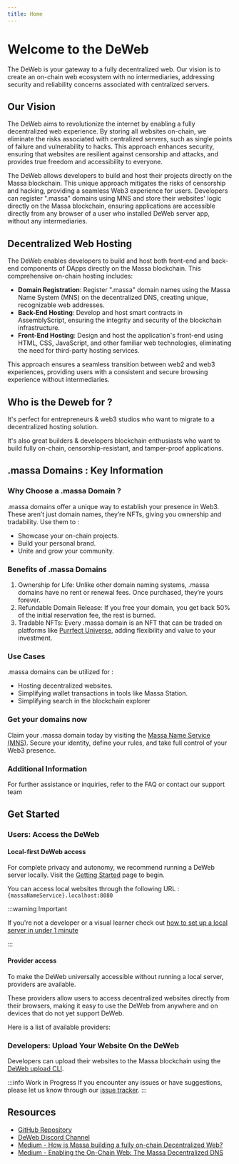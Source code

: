```yaml
---
title: Home
---
```



# Welcome to the DeWeb

The DeWeb is your gateway to a fully decentralized web. Our vision is to create an on-chain web ecosystem with no intermediaries,
addressing security and reliability concerns associated with centralized servers.

## Our Vision

The DeWeb aims to revolutionize the internet by enabling a fully decentralized web experience. By storing all websites on-chain,
we eliminate the risks associated with centralized servers, such as single points of failure and vulnerability to hacks.
This approach enhances security, ensuring that websites are resilient against censorship and attacks,
and provides true freedom and accessibility to everyone.

The DeWeb allows developers to build and host their projects directly on the Massa blockchain.
This unique approach mitigates the risks of censorship and hacking, providing a seamless Web3 experience for users.
Developers can register ".massa" domains using MNS and store their websites' logic directly on the Massa blockchain,
ensuring applications are accessible directly from any browser of a user who installed DeWeb server app, without any intermediaries.

## Decentralized Web Hosting

The DeWeb enables developers to build and host both front-end and back-end components of DApps directly on the Massa blockchain.
This comprehensive on-chain hosting includes:

- **Domain Registration**: Register ".massa" domain names using the Massa Name System (MNS) on the decentralized DNS,
  creating unique, recognizable web addresses.
- **Back-End Hosting**: Develop and host smart contracts in AssemblyScript,
  ensuring the integrity and security of the blockchain infrastructure.
- **Front-End Hosting**: Design and host the application's front-end using HTML, CSS, JavaScript,
  and other familiar web technologies, eliminating the need for third-party hosting services.

This approach ensures a seamless transition between web2 and web3 experiences, providing users with a consistent and
secure browsing experience without intermediaries.

## Who is the Deweb for ?

It's perfect for entrepreneurs & web3 studios who want to migrate to a decentralized hosting solution.

It's also great builders & developers blockchain enthusiasts who want to build fully on-chain, censorship-resistant,
and tamper-proof applications.

## .massa Domains : Key Information

### Why Choose a .massa Domain ?

.massa domains offer a unique way to establish your presence in Web3. 
These aren’t just domain names, they’re NFTs, giving you ownership and tradability. 
Use them to :
* Showcase your on-chain projects.
* Build your personal brand.
* Unite and grow your community.

### Benefits of .massa Domains
1. Ownership for Life: Unlike other domain naming systems, .massa domains have no rent or renewal fees. Once purchased, they’re yours forever.
2. Refundable Domain Release: If you free your domain, you get back 50% of the initial reservation fee, the rest is burned.
3. Tradable NFTs: Every .massa domain is an NFT that can be traded on platforms like [Purrfect Universe](https://www.purrfectuniverse.com/), adding flexibility and value to your investment.

### Use Cases
.massa domains can be utilized for :
* Hosting decentralized websites.
* Simplifying wallet transactions in tools like Massa Station.
* Simplifying search in the blockchain explorer

### Get your domains now
Claim your .massa domain today by visiting the [Massa Name Service (MNS)](https://mns.massa.network/). 
Secure your identity, define your rules, and take full control of your Web3 presence.

### Additional Information
For further assistance or inquiries, refer to the FAQ or contact our support team

## Get Started

### Users: Access the DeWeb

#### Local-first DeWeb access

For complete privacy and autonomy, we recommend running a DeWeb server locally.
Visit the [Getting Started](./getting-started/overview.mdx) page to begin.

You can access local websites through the following URL : `{massaNameService}.localhost:8080`

:::warning Important

If you're not a developer or a visual learner check out [how to set up a local server in under 1 minute](https://www.youtube.com/watch?v=DJUf3fU1MDI)

:::

#### Provider access

To make the DeWeb universally accessible without running a local server, providers are available.

These providers allow users to access decentralized websites directly from their browsers,
making it easy to use the DeWeb from anywhere and on devices that do not yet support DeWeb.

Here is a list of available providers:

<ProviderTable />

### Developers: Upload Your Website On the DeWeb

Developers can upload their websites to the Massa blockchain using the [DeWeb upload CLI](./cli/overview.mdx).

:::info Work in Progress
If you encounter any issues or have suggestions, please let us know through our [issue tracker](https://github.com/massalabs/DeWeb/issues).
:::

## Resources

- [GitHub Repository](https://github.com/massalabs/DeWeb)
- [DeWeb Discord Channel](https://discord.com/channels/828270821042159636/1272551955784273981)
- [Medium - How is Massa building a fully on-chain Decentralized Web?](https://massalabs.medium.com/how-is-massa-building-a-fully-on-chain-decentralized-web-8ddeaea26373)
- [Medium - Enabling the On-Chain Web: The Massa Decentralized DNS](https://massalabs.medium.com/enabling-the-on-chain-web-the-massa-decentralized-dns-is-coming-36272278f980)
